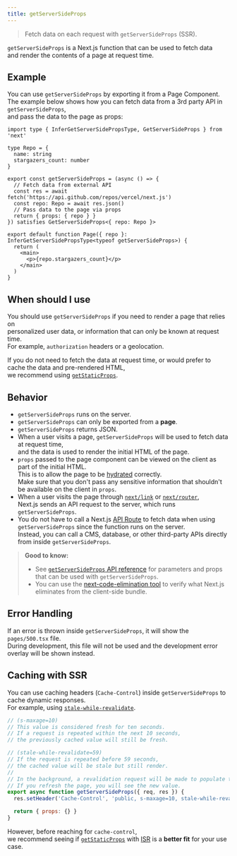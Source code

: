 ```yaml
---
title: getServerSideProps
---
```


> Fetch data on each request with `getServerSideProps` (SSR).

`getServerSideProps` is a Next.js function that can be used to fetch data  
and render the contents of a page at request time.

## Example

You can use `getServerSideProps` by exporting it from a Page Component.  
The example below shows how you can fetch data from a 3rd party API in `getServerSideProps`,  
and pass the data to the page as props:

```tsx filename="pages/index.tsx"
import type { InferGetServerSidePropsType, GetServerSideProps } from 'next'

type Repo = {
  name: string
  stargazers_count: number
}

export const getServerSideProps = (async () => {
  // Fetch data from external API
  const res = await fetch('https://api.github.com/repos/vercel/next.js')
  const repo: Repo = await res.json()
  // Pass data to the page via props
  return { props: { repo } }
}) satisfies GetServerSideProps<{ repo: Repo }>

export default function Page({ repo }: InferGetServerSidePropsType<typeof getServerSideProps>) {
  return (
    <main>
      <p>{repo.stargazers_count}</p>
    </main>
  )
}
```

## When should I use

You should use `getServerSideProps` if you need to render a page that relies on  
personalized user data, or information that can only be known at request time.  
For example, `authorization` headers or a geolocation.

If you do not need to fetch the data at request time, or would prefer to cache the data and pre-rendered HTML,  
we recommend using [`getStaticProps`](/next-page/building-your-application/data-fetching/get-static-props).

## Behavior

- `getServerSideProps` runs on the server.
- `getServerSideProps` can only be exported from a **page**.
- `getServerSideProps` returns JSON.
- When a user visits a page, `getServerSideProps` will be used to fetch data at request time,  
  and the data is used to render the initial HTML of the page.
- `props` passed to the page component can be viewed on the client as part of the initial HTML.  
  This is to allow the page to be [hydrated](https://react.dev/reference/react-dom/hydrate) correctly.  
  Make sure that you don't pass any sensitive information that shouldn't be available on the client in `props`.
- When a user visits the page through [`next/link`](/next-page/api-reference/components/link) or [`next/router`](/next-page/api-reference/functions/use-router),  
  Next.js sends an API request to the server, which runs `getServerSideProps`.
- You do not have to call a Next.js [API Route](/next-page/building-your-application/routing/api-routes) to fetch data when using `getServerSideProps` since the function runs on the server.  
  Instead, you can call a CMS, database, or other third-party APIs directly from inside `getServerSideProps`.

> **Good to know:**
>
> - See [`getServerSideProps` API reference](/next-page/api-reference/functions/get-server-side-props) for parameters and props that can be used with `getServerSideProps`.
> - You can use the [next-code-elimination tool](https://next-code-elimination.vercel.app/) to verify what Next.js eliminates from the client-side bundle.

## Error Handling

If an error is thrown inside `getServerSideProps`, it will show the `pages/500.tsx` file.  
During development, this file will not be used and the development error overlay will be shown instead.

## Caching with SSR

You can use caching headers (`Cache-Control`) inside `getServerSideProps` to cache dynamic responses.  
For example, using [`stale-while-revalidate`](https://web.dev/stale-while-revalidate/).

```jsx
// (s-maxage=10)
// This value is considered fresh for ten seconds.
// If a request is repeated within the next 10 seconds,
// the previously cached value will still be fresh.

// (stale-while-revalidate=59)
// If the request is repeated before 59 seconds,
// the cached value will be stale but still render.
//
// In the background, a revalidation request will be made to populate the cache with a fresh value.
// If you refresh the page, you will see the new value.
export async function getServerSideProps({ req, res }) {
  res.setHeader('Cache-Control', 'public, s-maxage=10, stale-while-revalidate=59')

  return { props: {} }
}
```

However, before reaching for `cache-control`,  
we recommend seeing if [`getStaticProps`](/next-page/building-your-application/data-fetching/get-static-props) with [ISR](/next-page/building-your-application/data-fetching/incremental-static-regeneration) is a **better fit** for your use case.
